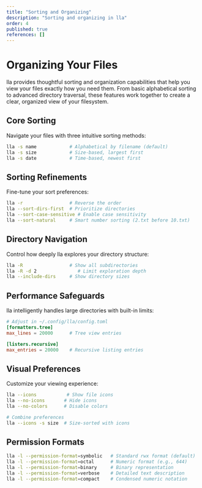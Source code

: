 ```yaml
---
title: "Sorting and Organizing"
description: "Sorting and organizing in lla"
order: 4
published: true
references: []
---
```

# Organizing Your Files

lla provides thoughtful sorting and organization capabilities that help you view your files exactly how you need them. From basic alphabetical sorting to advanced directory traversal, these features work together to create a clear, organized view of your filesystem.

## Core Sorting

Navigate your files with three intuitive sorting methods:
```bash
lla -s name            # Alphabetical by filename (default)
lla -s size            # Size-based, largest first
lla -s date            # Time-based, newest first
```

## Sorting Refinements

Fine-tune your sort preferences:
```bash
lla -r                 # Reverse the order
lla --sort-dirs-first  # Prioritize directories
lla --sort-case-sensitive # Enable case sensitivity
lla --sort-natural     # Smart number sorting (2.txt before 10.txt)
```

## Directory Navigation

Control how deeply lla explores your directory structure:
```bash
lla -R                 # Show all subdirectories
lla -R -d 2               # Limit exploration depth
lla --include-dirs     # Show directory sizes
```

## Performance Safeguards

lla intelligently handles large directories with built-in limits:
```toml
# Adjust in ~/.config/lla/config.toml
[formatters.tree]
max_lines = 20000      # Tree view entries

[listers.recursive]
max_entries = 20000    # Recursive listing entries
```

## Visual Preferences

Customize your viewing experience:
```bash
lla --icons           # Show file icons
lla --no-icons       # Hide icons
lla --no-colors      # Disable colors

# Combine preferences
lla --icons -s size  # Size-sorted with icons
```

## Permission Formats

```bash
lla -l --permission-format=symbolic   # Standard rwx format (default)
lla -l --permission-format=octal      # Numeric format (e.g., 644)
lla -l --permission-format=binary     # Binary representation
lla -l --permission-format=verbose    # Detailed text description
lla -l --permission-format=compact    # Condensed numeric notation
```
